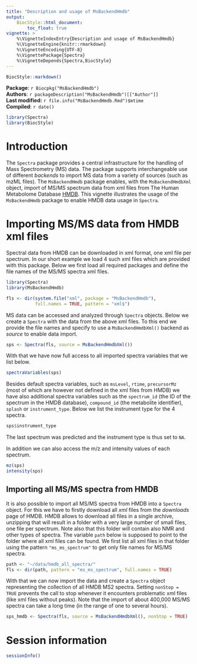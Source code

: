 ```yaml
---
title: "Description and usage of MsBackendHmdb"
output:
    BiocStyle::html_document:
        toc_float: true
vignette: >
    %\VignetteIndexEntry{Description and usage of MsBackendHmdb}
    %\VignetteEngine{knitr::rmarkdown}
    %\VignetteEncoding{UTF-8}
    %\VignettePackage{Spectra}
    %\VignetteDepends{Spectra,BiocStyle}
---
```


```r
BiocStyle::markdown()
```

**Package**: `r Biocpkg("MsBackendHmdb")`<br />
**Authors**: `r packageDescription("MsBackendHmdb")[["Author"]] `<br />
**Last modified:** `r file.info("MsBackendHmdb.Rmd")$mtime`<br />
**Compiled**: `r date()`

```r
library(Spectra)
library(BiocStyle)
```

# Introduction

The `Spectra` package provides a central infrastructure for the handling of Mass
Spectrometry (MS) data. The package supports interchangeable use of different
*backends* to import MS data from a variety of sources (such as mzML files). The
`MsBackendHmdb` package enables, with the `MsBackendHmdbXml` object, import of
MS/MS spectrum data from xml files from The Human Metabolome Database
[HMDB](http://www.hmdb.ca). This vignette illustrates the usage of the
`MsBackendHmdb` package to enable HMDB data usage in `Spectra`.

# Importing MS/MS data from HMDB xml files

Spectral data from HMDB can be downloaded in xml format, one xml file per
spectrum. In our short example we load 4 such xml files which are provided with
this package. Below we first load all required packages and define the file
names of the MS/MS spectra xml files.

```r
library(Spectra)
library(MsBackendHmdb)

fls <- dir(system.file("xml", package = "MsBackendHmdb"),
           full.names = TRUE, pattern = "xml$")
```

MS data can be accessed and analyzed through `Spectra` objects. Below we create
a `Spectra` with the data from the above xml files. To this end we provide the
file names and specify to use a `MsBackendHmdbXml()` backend as *source* to
enable data import.

```r
sps <- Spectra(fls, source = MsBackendHmdbXml())
```

With that we have now full access to all imported spectra variables that we list
below.

```r
spectraVariables(sps)
```

Besides default spectra variables, such as `msLevel`, `rtime`, `precursorMz`
(most of which are however not defined in the xml files from HMDB) we have also
additional spectra variables such as the `spectrum_id` (the ID of the spectrum
in the HMDB database), `compound_id` (the metabolite identifier), `splash` or
`instrument_type`. Below we list the instrument type for the 4 spectra.

```r
sps$instrument_type
```

The last spectrum was predicted and the instrument type is thus set to `NA`.

In addition we can also access the m/z and intensity values of each spectrum.

```r
mz(sps)
intensity(sps)
```

## Importing all MS/MS spectra from HMDB

It is also possible to import all MS/MS spectra from HMDB into a `Spectra`
object. For this we have to firstly download all *xml* files from the
*downloads* page of HMDB. HMDB allows to download all files in a single archive,
unzipping that will result in a folder with a very large number of small files,
one file per spectrum. Note also that this folder will contain also NMR and
other types of spectra. The variable `path` below is supposed to point to the
folder where all xml files can be found. We first list all xml files in that
folder using the pattern `"ms_ms_spectrum"` to get only file names for MS/MS
spectra.

```r
path <- "~/data/hmdb_all_spectra/"
fls <- dir(path, pattern = "ms_ms_spectrum", full.names = TRUE)
```

With that we can now import the data and create a `Spectra` object representing
the collection of all HMDB MS2 spectra. Setting `nonStop = TRUE` prevents the
call to stop whenever it encounters problematic xml files (like xml files
without peaks). Note that the import of about 400,000 MS/MS spectra can take a
long time (in the range of one to several hours).

```r
sps_hmdb <- Spectra(fls, source = MsBackendHmdbXml(), nonStop = TRUE)
```

# Session information

```r
sessionInfo()
```
